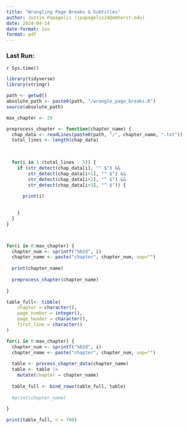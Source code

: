 ```yaml
---
title: "Wrangling Page Breaks & Subtitles"
author: Justin Papagelis (jpapagelis24@amherst.edu)
date: 2024-04-14
date-format: iso
format: pdf
---
```


### Last Run:
`r Sys.time()`


```r
library(tidyverse)
library(stringr)
```

```r
path <- getwd()
absolute_path <- paste0(path, "/wrangle_page_breaks.R")
source(absolute_path)

max_chapter <- 29

preprocess_chapter <- function(chapter_name) {
  chap_data <- readLines(paste0(path, "/", chapter_name, ".txt"))
  total_lines <- length(chap_data)

  
  
  for(i in 1:(total_lines - 5)) {
    if (str_detect(chap_data[i], "^ $") && 
        str_detect(chap_data[i+1], "^ $") && 
        str_detect(chap_data[i+2], "^ $") && 
        str_detect(chap_data[i+3], "^ $")) {
      
      print(i)
      

    }
  }
}



for(i in 0:max_chapter) {
  chapter_num <- sprintf("%02d", i)
  chapter_name <- paste("chapter", chapter_num, sep="")
  
  print(chapter_name)
  
  preprocess_chapter(chapter_name)
  
}

table_full<- tibble(
    chapter = character(),
    page_number = integer(),
    page_header = character(),
    first_line = character()
)

for(i in 0:max_chapter) {
  chapter_num <- sprintf("%02d", i)
  chapter_name <- paste("chapter", chapter_num, sep="")
  
  table <- process_chapter_data(chapter_name)
  table <- table |>
    mutate(chapter = chapter_name)
  
  table_full <- bind_rows(table_full, table)
  
  #print(chapter_name)
  
}

print(table_full, n = 700)

```





